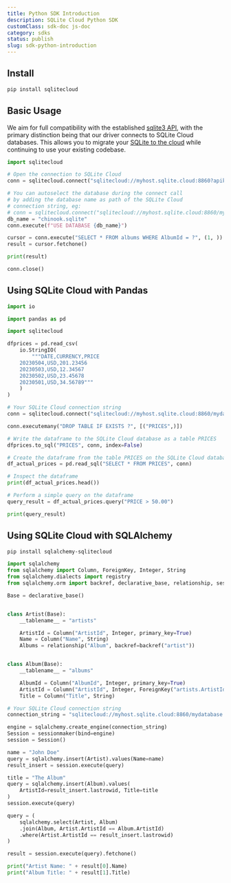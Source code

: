 ```yaml
---
title: Python SDK Introduction
description: SQLite Cloud Python SDK
customClass: sdk-doc js-doc
category: sdks
status: publish
slug: sdk-python-introduction
---
```


## Install

```bash
pip install sqlitecloud
```

## Basic Usage

We aim for full compatibility with the established <a href="https://docs.python.org/3/library/sqlite3.html" target="_blank">sqlite3 API</a>, with the primary distinction being that our driver connects to SQLite Cloud databases. This allows you to migrate your <a href="https://sqlite.ai" target="_blank">SQLite to the cloud</a> while continuing to use your existing codebase.

```python
import sqlitecloud

# Open the connection to SQLite Cloud
conn = sqlitecloud.connect("sqlitecloud://myhost.sqlite.cloud:8860?apikey=myapikey")

# You can autoselect the database during the connect call
# by adding the database name as path of the SQLite Cloud
# connection string, eg:
# conn = sqlitecloud.connect("sqlitecloud://myhost.sqlite.cloud:8860/mydatabase?apikey=myapikey")
db_name = "chinook.sqlite"
conn.execute(f"USE DATABASE {db_name}")

cursor = conn.execute("SELECT * FROM albums WHERE AlbumId = ?", (1, ))
result = cursor.fetchone()

print(result)

conn.close()
```

## Using SQLite Cloud with Pandas
  
```python 
import io

import pandas as pd

import sqlitecloud

dfprices = pd.read_csv(
    io.StringIO(
        """DATE,CURRENCY,PRICE
    20230504,USD,201.23456
    20230503,USD,12.34567
    20230502,USD,23.45678
    20230501,USD,34.56789"""
    )
)

# Your SQLite Cloud connection string
conn = sqlitecloud.connect("sqlitecloud://myhost.sqlite.cloud:8860/mydatabase.sqlite?apikey=myapikey")

conn.executemany("DROP TABLE IF EXISTS ?", [("PRICES",)])

# Write the dataframe to the SQLite Cloud database as a table PRICES
dfprices.to_sql("PRICES", conn, index=False)

# Create the dataframe from the table PRICES on the SQLite Cloud database
df_actual_prices = pd.read_sql("SELECT * FROM PRICES", conn)

# Inspect the dataframe
print(df_actual_prices.head())

# Perform a simple query on the dataframe
query_result = df_actual_prices.query("PRICE > 50.00")

print(query_result)
```

## Using SQLite Cloud with SQLAlchemy

```bash
pip install sqlalchemy-sqlitecloud
```

```python
import sqlalchemy
from sqlalchemy import Column, ForeignKey, Integer, String
from sqlalchemy.dialects import registry
from sqlalchemy.orm import backref, declarative_base, relationship, sessionmaker

Base = declarative_base()


class Artist(Base):
    __tablename__ = "artists"

    ArtistId = Column("ArtistId", Integer, primary_key=True)
    Name = Column("Name", String)
    Albums = relationship("Album", backref=backref("artist"))


class Album(Base):
    __tablename__ = "albums"

    AlbumId = Column("AlbumId", Integer, primary_key=True)
    ArtistId = Column("ArtistId", Integer, ForeignKey("artists.ArtistId"))
    Title = Column("Title", String)

# Your SQLite Cloud connection string
connection_string = "sqlitecloud://myhost.sqlite.cloud:8860/mydatabase.sqlite?apikey=myapikey"

engine = sqlalchemy.create_engine(connection_string)
Session = sessionmaker(bind=engine)
session = Session()

name = "John Doe"
query = sqlalchemy.insert(Artist).values(Name=name)
result_insert = session.execute(query)

title = "The Album"
query = sqlalchemy.insert(Album).values(
    ArtistId=result_insert.lastrowid, Title=title
)
session.execute(query)

query = (
    sqlalchemy.select(Artist, Album)
    .join(Album, Artist.ArtistId == Album.ArtistId)
    .where(Artist.ArtistId == result_insert.lastrowid)
)

result = session.execute(query).fetchone()

print("Artist Name: " + result[0].Name)
print("Album Title: " + result[1].Title)
```